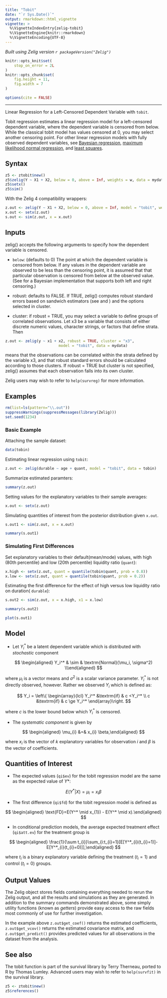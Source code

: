 ```yaml
---
title: "Tobit"
date: "`r Sys.Date()`"
output: rmarkdown::html_vignette
vignette: >
  %\VignetteIndexEntry{zelig-tobit}
  %\VignetteEngine{knitr::rmarkdown}
  %\VignetteEncoding{UTF-8}
---
```


*Built using Zelig version `r packageVersion("Zelig")`*

```r
knitr::opts_knit$set(
    stop_on_error = 2L
)
knitr::opts_chunk$set(
    fig.height = 11,
    fig.width = 7
)

options(cite = FALSE)
```
---

Linear Regression for a Left-Censored Dependent Variable with `tobit`.

Tobit regression estimates a linear regression model for a left-censored
dependent variable, where the dependent variable is censored from below.
While the classical tobit model has values censored at 0, you may select
another censoring point. For other linear regression models with fully
observed dependent variables, see [Bayesian regression](zelig_normalbayes.html), [maximum
likelihood normal regression](zelig_normal.html), and [least squares](zelig_ls.html).

Syntax
------

```r
z5 <- ztobit$new()
z5$zelig(Y ~ X1 + X2, below = 0, above = Inf, weights = w, data = mydata)
z5$setx()
z5$sim()
```

With the Zelig 4 compatibility wrappers:

```r
z.out <- zelig(Y ~ X1 + X2, below = 0, above = Inf, model = "tobit", weights = w, data = mydata)
x.out <- setx(z.out)
s.out <- sim(z.out, x = x.out)
```

Inputs
------

zelig() accepts the following arguments to specify how the dependent
variable is censored.

-  `below`: (defaults to 0) The point at which the dependent variable
   is censored from below. If any values in the dependent variable are
   observed to be less than the censoring point, it is assumed that that
   particular observation is censored from below at the observed value.
   (See for a Bayesian implementation that supports both left and right
   censoring.)

-  robust: defaults to FALSE. If TRUE, zelig() computes robust standard
   errors based on sandwich estimators (see and ) and the options
   selected in cluster.

-  cluster: if robust = TRUE, you may select a variable to define groups
   of correlated observations. Let x3 be a variable that consists of
   either discrete numeric values, character strings, or factors that
   define strata. Then

```r
z.out <- zelig(y ~ x1 + x2, robust = TRUE, cluster = "x3",
                        model = "tobit", data = mydata)
```
   means that the observations can be correlated within the strata
   defined by the variable x3, and that robust standard errors should be
   calculated according to those clusters. If robust = TRUE but cluster
   is not specified, zelig() assumes that each observation falls into
   its own cluster.

Zelig users may wish to refer to `help(survreg)` for more information.

Examples
------

```r
rm(list=ls(pattern="\\.out"))
suppressWarnings(suppressMessages(library(Zelig)))
set.seed(1234)
```

### Basic Example

Attaching the sample dataset:

```r
data(tobin)
```

Estimating linear regression using `tobit`:

```r
z.out <- zelig(durable ~ age + quant, model = "tobit", data = tobin)
```

Summarize estimated paramters:

```r
summary(z.out)
```

Setting values for the explanatory variables to their sample averages:

```r
x.out <- setx(z.out)
```

Simulating quantities of interest from the posterior distribution given `x.out`.

```r
s.out1 <- sim(z.out, x = x.out)
```

```r
summary(s.out1)
```

### Simulating First Differences

Set explanatory variables to their default(mean/mode) values, with
high (80th percentile) and low (20th percentile) liquidity ratio
(`quant`):

```r
x.high <- setx(z.out, quant = quantile(tobin$quant, prob = 0.8))
x.low <- setx(z.out, quant = quantile(tobin$quant, prob = 0.2))
```

Estimating the first difference for the effect of high versus low
liquidity ratio on duration(\ `durable`):

```r
s.out2 <- sim(z.out, x = x.high, x1 = x.low)
```

```r
summary(s.out2)
```

```r
plot(s.out1)
```

Model
------

-  Let $Y_i^*$ be a latent dependent variable which is distributed
   with *stochastic* component


$$
    \begin{aligned}
        Y_i^* & \sim & \textrm{Normal}(\mu_i, \sigma^2) \\\end{aligned}
$$

   where $\mu_i$ is a vector means and $\sigma^2$ is a
   scalar variance parameter. $Y_i^*$ is not directly observed,
   however. Rather we observed $Y_i$ which is defined as:


$$
    Y_i = \left\{
        \begin{array}{lcl}
      Y_i^*  &\textrm{if} & c <Y_i^* \\
      c    &\textrm{if} & c \ge Y_i^*
      \end{array}\right.
$$

   where $c$ is the lower bound below which $Y_i^*$ is
   censored.

-  The *systematic component* is given by


$$
    \begin{aligned}
        \mu_{i} &=& x_{i} \beta,\end{aligned}
$$

   where $x_{i}$ is the vector of $k$ explanatory variables
   for observation $i$ and $\beta$ is the vector of
   coefficients.

Quantities of Interest
------

-  The expected values (`qi$ev`) for the tobit regression model are
   the same as the expected value of $Y*$:


$$
    E(Y^* | X) = \mu_{i} = x_{i} \beta
$$

-  The first difference (`qi$fd`) for the tobit regression model is
   defined as


$$
    \begin{aligned}
        \text{FD}=E(Y^* \mid x_{1}) - E(Y^* \mid x).\end{aligned}
$$

-  In conditional prediction models, the average expected treatment
   effect (`qi$att.ev`) for the treatment group is


$$
    \begin{aligned}
        \frac{1}{\sum t_{i}}\sum_{i:t_{i}=1}[E[Y^*_{i}(t_{i}=1)]-E[Y^*_{i}(t_{i}=0)]],\end{aligned}
$$

   where $t_{i}$ is a binary explanatory variable defining the
   treatment ($t_{i}=1$) and control ($t_{i}=0$) groups.

Output Values
------

The Zelig object stores fields containing everything needed to
rerun the Zelig output, and all the results and simulations as they are generated.
In addition to the summary commands demonstrated above, some simply utility
functions (known as *getters*) provide easy access to the raw fields most
commonly of use for further investigation.

In the example above `z.out$get_coef()` returns the estimated coefficients, `z.out$get_vcov()` returns the estimated covariance matrix, and `z.out$get_predict()` provides predicted values for all observations in the dataset from the analysis.

See also
------

The tobit function is part of the survival library by Terry Therneau,
ported to R by Thomas Lumley. Advanced users may wish to refer to
`help(survfit)` in the survival library.

```r
z5 <- ztobit$new()
z5$references()
```
